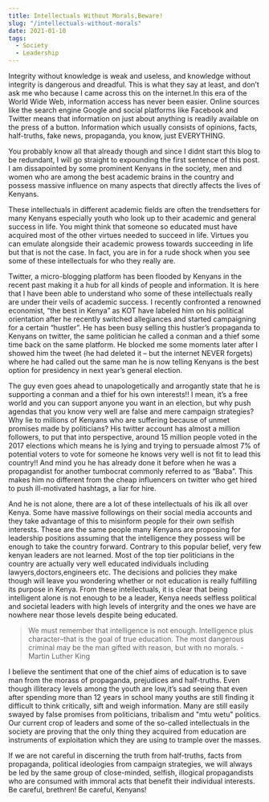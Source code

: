 ```yaml
---
title: Intellectuals Without Morals,Beware!
slug: "/intellectuals-without-morals"
date: 2021-01-10
tags:
  - Society
  - Leadership
---
```


Integrity without knowledge is weak and useless, and knowledge without integrity is dangerous and dreadful.
This is what they say at least, and don’t ask me who because I came across this on the internet.In this era of
the World Wide Web, information access has never been easier. Online sources like the search engine Google and
social platforms like Facebook and Twitter means that information on just about anything is readily available
on the press of a button. Information which usually consists of opinions, facts, half-truths, fake news,
propaganda, you know, just EVERYTHING.

You probably know all that already though and since I didnt start this blog to be redundant, I will go straight
to expounding the first sentence of this post. I am dissapointed by some prominent Kenyans in the society,
men and women who are among the best academic brains in the country and possess massive influence
on many aspects that directly affects the lives of Kenyans.

These intellectuals in different academic fields are often the trendsetters for many Kenyans especially youth who look up to
their academic and general success in life. You might think that someone so educated must have acquired most of the
other virtues needed to succeed in life. Virtues you can emulate alongside their academic prowess towards succeeding
in life but that is not the case. In fact, you are in for a rude shock when you see some of these intellectuals for who they really are.

Twitter, a micro-blogging platform has been flooded by Kenyans in the recent past making it a hub for all kinds of people and
information. It is here that I have been able to understand who some of these intellectuals really are under their
veils of academic success. I recently confronted a renowned economist, “the best in Kenya” as KOT have labeled him on
his political orientation after he recently switched allegiances and started campaigning for a certain “hustler”.
He has been busy selling this hustler’s propaganda to Kenyans on twitter, the same politician he called a conman and a
thief some time back on the same platform. He blocked me some moments later after I showed him the tweet (he had deleted
it – but the internet NEVER forgets) where he had called out the same man he is now telling Kenyans is the best option for
presidency in next year’s general election.

The guy even goes ahead to unapologetically and arrogantly state that he is supporting a conman and a thief for his own interests!!
I mean, it’s a free world and you can support anyone you want in an election, but why push agendas that you know very
well are false and mere campaign strategies? Why lie to millions of Kenyans who are suffering because of unmet promises made by
politicians? His twitter account has almost a million followers, to put that into perspective, around 15 million people
voted in the 2017 elections which means he is lying and trying to persuade almost 7% of potential voters to vote for
someone he knows very well is not fit to lead this country!! And mind you he has already done it before when he was
a propagandist for another tumbocrat commonly referred to as “Baba”. This makes him no different from the cheap influencers
on twitter who get hired to push ill-motivated hashtags, a liar for hire.

And he is not alone, there are a lot of these intellectuals of his ilk all over Kenya. Some have massive followings on their social
media accounts and they take advantage of this to misinform people for their own selfish interests. These are the same people many
Kenyans are proposing for leadership positions assuming that the intelligence they possess will be enough to take the country forward.
Contrary to this popular belief, very few kenyan leaders are not learned. Most of the top tier politicians in the country
are actually very well educated individuals including lawyers,doctors,engineers etc. The decisions and policies
they make though will leave you wondering whether or not education is really fulfilling its purpose in Kenya. From these intellectuals,
it is clear that being intelligent alone is not enough to be a leader, Kenya needs selfless political and societal leaders with high levels of intergrity
and the ones we have are nowhere near those levels despite being educated.

> We must remember that intelligence is not enough. Intelligence plus character–that is the goal of true education.
> The most dangerous criminal may be the man gifted with reason, but with no morals. - Martin Luther King

I believe the sentiment that one of the chief aims of education is to save man from the morass of propaganda,
prejudices and half-truths. Even though illiteracy levels among the youth are low,it’s sad seeing that even after spending more
than 12 years in school many youths are still finding it difficult to think critically, sift and weigh
information. Many are still easily swayed by false promises from politicians, tribalism and "mtu wetu" politics.
Our current crop of leaders and some of the so-called intellectuals in the society are proving that the only thing
they acquired from education are instruments of exploitation which they are using to trample over the masses.

If we are not careful in discerning the truth from half-truths, facts from propaganda, political ideologies from campaign strategies,
we will always be led by the same group of close-minded, selfish, illogical propagandists who are consumed with immoral acts
that benefit their individual interests. Be careful, brethren! Be careful, Kenyans!
